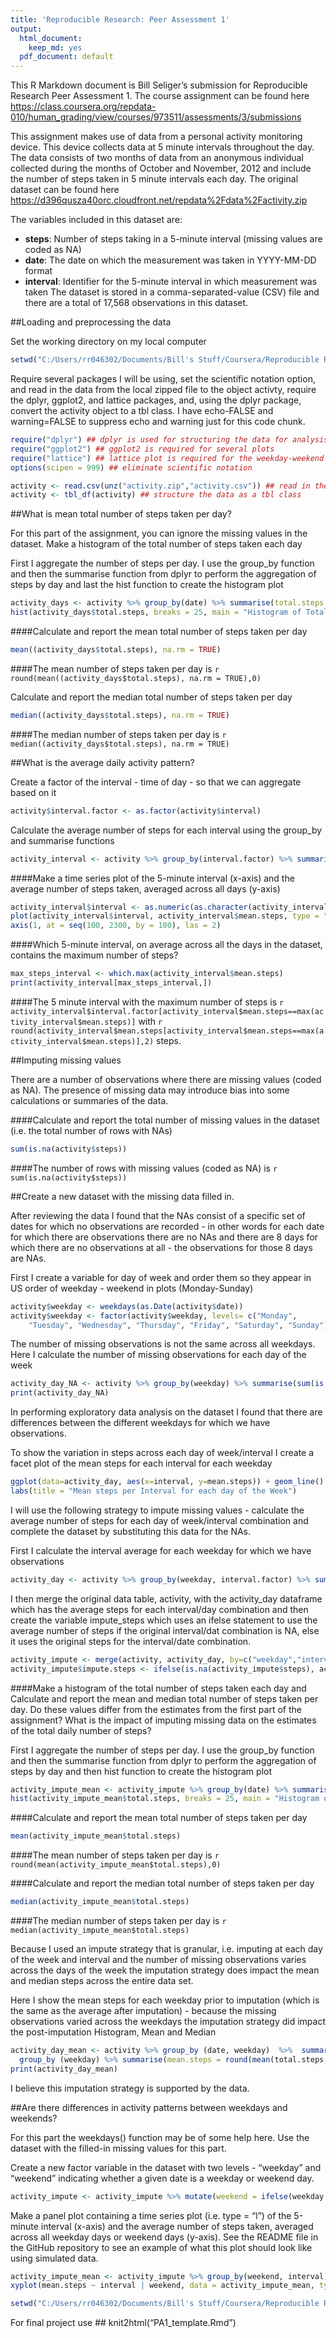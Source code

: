 ```yaml
---
title: 'Reproducible Research: Peer Assessment 1'
output:
  html_document:
    keep_md: yes
  pdf_document: default
---
```


This R Markdown document is Bill Seliger's submission for Reproducible Research Peer Assessment 1. The course assignment can be found here <https://class.coursera.org/repdata-010/human_grading/view/courses/973511/assessments/3/submissions>

This assignment makes use of data from a personal activity monitoring device. This device collects data at 5 minute intervals throughout the day. The data consists of two months of data from an anonymous individual collected during the months of October and November, 2012 and include the number of steps taken in 5 minute intervals each day.  The original dataset can be found here <https://d396qusza40orc.cloudfront.net/repdata%2Fdata%2Factivity.zip>

The variables included in this dataset are:

- **steps**: Number of steps taking in a 5-minute interval (missing values are coded as NA)
- **date**: The date on which the measurement was taken in YYYY-MM-DD format
- **interval**: Identifier for the 5-minute interval in which measurement was taken
The dataset is stored in a comma-separated-value (CSV) file and there are a total of 17,568 observations in this dataset.

##Loading and preprocessing the data

Set the working directory on my local computer
```r
setwd("C:/Users/rr046302/Documents/Bill's Stuff/Coursera/Reproducible Research/RepData_PeerAssessment1")
```

Require several packages I will be using, set the scientific notation option, and read in the data from the local zipped file to the object activty, require the dplyr, ggplot2, and lattice packages, and, using the dplyr package, convert the activity object to a tbl class.  I have echo-FALSE and warning=FALSE to suppress echo and warning just for this code chunk.
```r
require("dplyr") ## dplyr is used for structuring the data for analysis
require("ggplot2") ## ggplot2 is required for several plots
require("lattice") ## lattice plot is required for the weekday-weekend plot
options(scipen = 999) ## eliminate scientific notation
```
```r
activity <- read.csv(unz("activity.zip","activity.csv")) ## read in the data
activity <- tbl_df(activity) ## structure the data as a tbl class
```

##What is mean total number of steps taken per day?

For this part of the assignment, you can ignore the missing values in the dataset.
Make a histogram of the total number of steps taken each day

First I aggregate the number of steps per day.  I use the group_by function and then the summarise function from dplyr to perform the aggregation of steps by day and last the hist function to create the histogram plot

```r
activity_days <- activity %>% group_by(date) %>% summarise(total.steps = sum(steps))
hist(activity_days$total.steps, breaks = 25, main = "Histogram of Total Steps per Day")
```

####Calculate and report the mean total number of steps taken per day
```r
mean((activity_days$total.steps), na.rm = TRUE)
```
####The mean number of steps taken per day is `r round(mean((activity_days$total.steps), na.rm = TRUE),0)`

Calculate and report the median total number of steps taken per day
```r
median((activity_days$total.steps), na.rm = TRUE)
```
####The median number of steps taken per day is `r median((activity_days$total.steps), na.rm = TRUE)`



##What is the average daily activity pattern?

Create a factor of the interval - time of day - so that we can aggregate based on it
```r
activity$interval.factor <- as.factor(activity$interval)
```

Calculate the average number of steps for each interval using the group_by and summarise functions
```r
activity_interval <- activity %>% group_by(interval.factor) %>% summarise(mean.steps = mean(steps, na.rm =TRUE))
```

####Make a time series plot of the 5-minute interval (x-axis) and the average number of steps taken, averaged across all days (y-axis)

```r
activity_interval$interval <- as.numeric(as.character(activity_interval$interval.factor))
plot(activity_interval$interval, activity_interval$mean.steps, type = "l", xaxt="n", xlab = "<-----------------Morning         5-minute interval          Night----------------->", ylab = "mean steps", main = "Daily Activity Pattern", sub = "Average steps recorded for October-November 2012")
axis(1, at = seq(100, 2300, by = 100), las = 2)
```

####Which 5-minute interval, on average across all the days in the dataset, contains the maximum number of steps?
```r
max_steps_interval <- which.max(activity_interval$mean.steps)
print(activity_interval[max_steps_interval,])
```
####The 5 minute interval with the maximum number of steps is `r activity_interval$interval.factor[activity_interval$mean.steps==max(activity_interval$mean.steps)]` with `r round(activity_interval$mean.steps[activity_interval$mean.steps==max(activity_interval$mean.steps)],2)` steps.


##Imputing missing values

There are a number of observations where there are missing values (coded as NA). The presence of missing data may introduce bias into some calculations or summaries of the data.

####Calculate and report the total number of missing values in the dataset (i.e. the total number of rows with NAs)

```r
sum(is.na(activity$steps))
```
####The number of rows with missing values (coded as NA) is `r sum(is.na(activity$steps))`

##Create a new dataset with the missing data filled in.

After reviewing the data I found that the NAs consist of a specific set of dates for which no observations are recorded - in other words for each date for which there are observations there are no NAs and there are 8 days for which there are no observations at all - the observations for those 8 days are NAs.  

First I create a variable for day of week and order them so they appear in US order of weekday - weekend in plots (Monday-Sunday)
```r
activity$weekday <- weekdays(as.Date(activity$date))
activity$weekday <- factor(activity$weekday, levels= c("Monday", 
    "Tuesday", "Wednesday", "Thursday", "Friday", "Saturday", "Sunday"))
```

The number of missing observations is not the same across all weekdays.  Here I calculate the number of missing observations for each day of the week
```r
activity_day_NA <- activity %>% group_by(weekday) %>% summarise(sum(is.na(steps)))
print(activity_day_NA)
```

In performing exploratory data analysis on the dataset I found that there are differences between the different weekdays for which we have observations.  

To show the variation in steps across each day of week/interval I create a facet plot of the mean steps for each interval for each weekday
```r
ggplot(data=activity_day, aes(x=interval, y=mean.steps)) + geom_line() + facet_wrap(~weekday) +
labs(title = "Mean steps per Interval for each day of the Week")
```

I will use the following strategy to impute missing values - calculate the average number of steps for each day of week/interval combination and complete the dataset by substituting this data for the NAs.  

First I calculate the interval average for each weekday for which we have observations
```r
activity_day <- activity %>% group_by(weekday, interval.factor) %>% summarise(mean.steps = mean(steps, na.rm =TRUE))
```

I then merge the original data table, activity, with the activity_day dataframe which has the average steps for each interval/day combination and then create the variable impute_steps which uses an ifelse statement to use the average number of steps if the original interval/dat combination is NA, else it uses the original steps for the interval/date combination.

```r
activity_impute <- merge(activity, activity_day, by=c("weekday","interval.factor"))
activity_impute$impute.steps <- ifelse(is.na(activity_impute$steps), activity_impute$mean.steps, activity_impute$steps)
```

####Make a histogram of the total number of steps taken each day and Calculate and report the mean and median total number of steps taken per day. Do these values differ from the estimates from the first part of the assignment? What is the impact of imputing missing data on the estimates of the total daily number of steps?

First I aggregate the number of steps per day.  I use the group_by function and then the summarise function from dplyr to perform the aggregation of steps by day and then hist function to create the histogram plot

```r
activity_impute_mean <- activity_impute %>% group_by(date) %>% summarise(total.steps = sum(impute.steps))
hist(activity_impute_mean$total.steps, breaks = 25, main = "Histogram of Total Steps per Day using Imputed Data")
```

####Calculate and report the mean total number of steps taken per day
```r
mean(activity_impute_mean$total.steps)
```
####The mean number of steps taken per day is `r round(mean(activity_impute_mean$total.steps),0)`

####Calculate and report the median total number of steps taken per day
```r
median(activity_impute_mean$total.steps)
```
####The median number of steps taken per day is `r median(activity_impute_mean$total.steps)`

Because I used an impute strategy that is granular, i.e. imputing at each day of the week and interval and the number of missing observations varies across the days of the week the imputation strategy does impact the mean and median steps across the entire data set.  

Here I show the mean steps for each weekday prior to imputation (which is the same as the average after imputation) - because the missing observations varied across the weekdays the imputation strategy did impact the post-imputation Histogram, Mean and Median
```r
activity_day_mean <- activity %>% group_by (date, weekday)  %>%  summarise(total.steps = sum(steps)) %>% 
  group_by (weekday) %>% summarise(mean.steps = round(mean(total.steps, na.rm = TRUE),0))
print(activity_day_mean)
```

I believe this imputation strategy is supported by the data.

##Are there differences in activity patterns between weekdays and weekends?

For this part the weekdays() function may be of some help here. Use the dataset with the filled-in missing values for this part.

Create a new factor variable in the dataset with two levels - "weekday" and "weekend" indicating whether a given date is a weekday or weekend day.

```r
activity_impute <- activity_impute %>% mutate(weekend = ifelse(weekday == "Saturday" | weekday == "Sunday", "weekend", "weekday"))

```


Make a panel plot containing a time series plot (i.e. type = "l") of the 5-minute interval (x-axis) and the average number of steps taken, averaged across all weekday days or weekend days (y-axis). See the README file in the GitHub repository to see an example of what this plot should look like using simulated data.

```r
activity_impute_mean <- activity_impute %>% group_by(weekend, interval) %>% summarise(mean.steps = mean(impute.steps))
xyplot(mean.steps ~ interval | weekend, data = activity_impute_mean, type = "l", layout = c(1,2), xlab = "Interval", ylab = "Number of Steps", main = "Average Steps by 5-minute Interval for Weekends and Weekdays")

```



```r
setwd("C:/Users/rr046302/Documents/Bill's Stuff/Coursera/Reproducible Research/RepData_PeerAssessment1")
```


For final project use ## knit2html("PA1_template.Rmd")

```r

```
